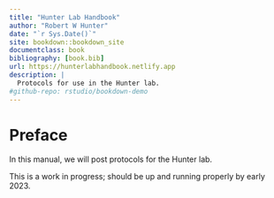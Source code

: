 ```yaml
--- 
title: "Hunter Lab Handbook"
author: "Robert W Hunter"
date: "`r Sys.Date()`"
site: bookdown::bookdown_site
documentclass: book
bibliography: [book.bib]
url: https://hunterlabhandbook.netlify.app
description: |
  Protocols for use in the Hunter lab.  
#github-repo: rstudio/bookdown-demo
---
```


# Preface {-}

In this manual, we will post protocols for the Hunter lab.  

This is a work in progress; should be up and running properly by early 2023.  